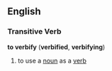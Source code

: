 ==English==
===Transitive Verb===
'''to verbify''' ('''verbified''', '''verbifying''')
#to use a [[noun]] as a [[verb]]